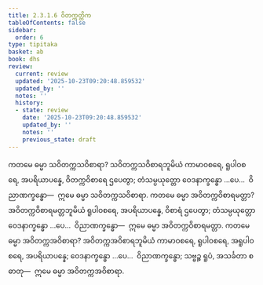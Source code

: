 ```yaml
---
title: 2.3.1.6 ဝိတက္ကတ္တိက
tableOfContents: false
sidebar:
  order: 6
type: tipitaka
basket: ab
book: dhs
review:
  current: review
  updated: '2025-10-23T09:20:48.859532'
  updated_by: ''
  notes: ''
  history:
  - state: review
    date: '2025-10-23T09:20:48.859532'
    updated_by: ''
    notes: ''
    previous_state: draft
---
```



<ReviewStatus review={frontmatter.review} showDetails={true} />

<HypothesisAnnotation frontmatter={frontmatter} />

<DynamicBreadcrumb />

<Division number="1000" book="dhs" e="ch" v="29" p="207">

<Paragraph number="1665" book="dhs">
ကတမေ ဓမ္မာ သဝိတက္ကသဝိစာရာ? သဝိတက္ကသဝိစာရဘူမိယံ ကာမာဝစရေ, ရူပါဝစရေ, အပရိယာပန္နေ, ဝိတက္ကဝိစာရေ ဌပေတွာ; တံသမ္ပယုတ္တော ဝေဒနာက္ခန္ဓော …ပေ…  ဝိညာဏက္ခန္ဓော—  ဣမေ ဓမ္မာ သဝိတက္ကသဝိစာရာ.
</Paragraph>

</Division>
<Division number="1001" book="dhs" e="ch" v="29" p="207">

<Paragraph number="1666" book="dhs">
ကတမေ ဓမ္မာ အဝိတက္ကဝိစာရမတ္တာ? အဝိတက္ကဝိစာရမတ္တဘူမိယံ ရူပါဝစရေ, အပရိယာပန္နေ, ဝိစာရံ ဌပေတွာ; တံသမ္ပယုတ္တော ဝေဒနာက္ခန္ဓော …ပေ…  ဝိညာဏက္ခန္ဓော—  ဣမေ ဓမ္မာ အဝိတက္ကဝိစာရမတ္တာ.
</Paragraph>

</Division>
<Division number="1002" book="dhs" e="ch" v="29" p="207">

<Paragraph number="1667" book="dhs">
ကတမေ ဓမ္မာ အဝိတက္ကအဝိစာရာ? အဝိတက္ကအဝိစာရဘူမိယံ ကာမာဝစရေ, ရူပါဝစရေ, အရူပါဝစရေ, အပရိယာပန္နေ; ဝေဒနာက္ခန္ဓော …ပေ…  ဝိညာဏက္ခန္ဓော; သဗ္ဗဉ္စ ရူပံ, အသင်္ခတာ စ ဓာတု—  ဣမေ ဓမ္မာ အဝိတက္ကအဝိစာရာ.
</Paragraph>
</Division>